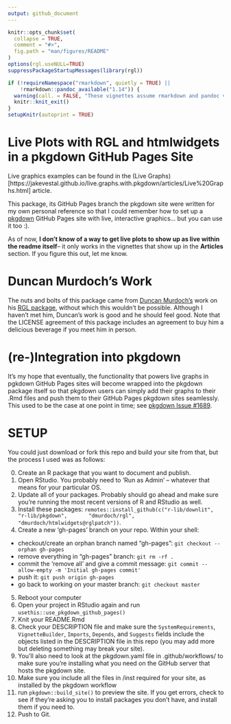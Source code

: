 ```yaml
---
output: github_document
---
```


<!-- README.md is generated from README.Rmd. Please edit that file -->

```r
knitr::opts_chunk$set(
  collapse = TRUE,
  comment = "#>",
  fig.path = "man/figures/README"
)
options(rgl.useNULL=TRUE)
suppressPackageStartupMessages(library(rgl))

if (!requireNamespace("rmarkdown", quietly = TRUE) ||
    !rmarkdown::pandoc_available("1.14")) {
  warning(call. = FALSE, "These vignettes assume rmarkdown and pandoc version 1.14.  These were not found. Older versions will not work.")
  knitr::knit_exit()
}
setupKnitr(autoprint = TRUE)
```

Live Plots with RGL and htmlwidgets in a pkgdown GitHub Pages Site
================================================================================

Live graphics examples can be found in the (Live Graphs)[https://jakevestal.github.io/live.graphs.with.pkgdown/articles/Live%20Graphs.html] article.

This package, its GitHub Pages branch the pkgdown site were written for my own
personal reference so that I could remember how to set up a
[pkgdown](https://pkgdown.r-lib.org/) GitHub Pages site with live, interactive
graphics... but you can use it too :).

As of now, **I don't know of a way to get live plots to show up as live within
the readme itself**-- it only works in the vignettes that show up in the
**Articles** section. If you figure this out, let me know.

Duncan Murdoch's Work
================================================================================
The nuts and bolts of this package came from [Duncan Murdoch's](https://github.com/dmurdoch)
work on his [RGL package](https://github.com/dmurdoch/rgl), without which this
wouldn't be possible. Although I haven't met him, Duncan's work is good and he
should feel good. Note that the LICENSE agreement of this package includes an
agreement to buy him a delicious beverage if you meet him in person.

(re-)Integration into pkgdown
================================================================================
It's my hope that eventually, the functionality that powers live graphs in
pgkdown GitHub Pages sites will become wrapped into the pkgdown package itself
so that pkgdown users can simply add their graphs to their .Rmd files and push
them to their GitHub Pages pkgdown sites seamlessly. This used to be the case at 
one point in time; see [pkgdown Issue #1689](https://github.com/r-lib/pkgdown/issues/1689).

SETUP
================================================================================
You could just download or fork this repo and build your site from that, but the
process I used was as follows:

0) Create an R package that you want to document and publish.
1) Open RStudio. You probably need to 'Run as Admin' -- whatever that means for
your particular OS.
2) Update all of your packages. Probably should go ahead and make sure you're
running the most recent versions of R and RStudio as well.
3) Install these packages: `remotes::install_github(c("r-lib/downlit", "r-lib/pkgdown",       "dmurdoch/rgl", "dmurdoch/htmlwidgets@rglpatch"))`.
4) Create a new 'gh-pages' branch on your repo. Within your shell:
  * checkout/create an orphan branch named "gh-pages": `git checkout --orphan gh-pages`
  * remove everything in "gh-pages" branch: `git rm -rf .`
  * commit the 'remove all' and give a commit message: `git commit --allow-empty -m 'Initial gh-pages commit'`
  * push it: `git push origin gh-pages`
  * go back to working on your master branch: `git checkout master`
5) Reboot your computer
6) Open your project in RStudio again and run `usethis::use_pkgdown_github_pages()`
7) Knit your README.Rmd
8) Check your DESCRIPTION file and make sure the `SystemRequirements`,
`VignetteBuilder`, `Imports`, `Depends`, and `Suggests` fields include the
objects listed in the DESCRIPTION file in this repo (you may add more but
deleting something may break your site).
9) You'll also need to look at the pkgdown.yaml file in .github/workflows/ to
make sure you're installing what you need on the GitHub server that hosts the
pkgdown site.
10) Make sure you include all the files in /inst required for your site, as
installed by the pkgdown workflow
11) run `pkgdown::build_site()` to preview the site. If you get errors, check to
see if they're asking you to install packages you don't have, and install them
if you need to.
12) Push to Git.
